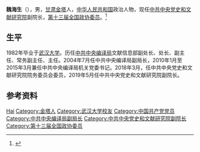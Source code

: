 '''魏海生'''（{{bd|1960年|9月}}），男，[[甘肃|甘肃]][[金塔县|金塔]]人，[[中华人民共和国|中华人民共和国]]政治人物，现任[[中共中央党史和文献研究院|中共中央党史和文献研究院]]副院长，[[第十三届全国政协委员|第十三届全国政协委员]]。<ref>{{Cite web|title=魏海生|url=http://www.dswxyjy.org.cn/GB/427209/427210/427654/427663/|accessdate=2020-12-16|work=中共中央党史和文献研究院}}</ref>

== 生平 ==
1982年毕业于[[武汉大学|武汉大学]]。历任[[中共中央编译局|中共中央编译局]]文献信息部副处长、处长、副主任、常务副主任、主任。2004年7月任中共中央编译局副局长，2010年1月至2015年3月兼任中共中央编译局机关党委书记。2018年3月，任中共中央党史和文献研究院院务委员会委员，2019年5月任中共中央党史和文献研究院副院长。

== 参考资料 ==
{{reflist}}

{{Authority control}}
{{DEFAULTSORT:Wei魏}}
[[Category:魏姓|Hai]]
[[Category:金塔人|Category:金塔人]]
[[Category:武汉大学校友|Category:武汉大学校友]]
[[Category:中国共产党党员|Category:中国共产党党员]]
[[Category:中共中央编译局副局长|Category:中共中央编译局副局长]]
[[Category:中共中央党史和文献研究院副院长|Category:中共中央党史和文献研究院副院长]]
[[Category:第十三届全国政协委员|Category:第十三届全国政协委员]]

{{中国人物小作品}}